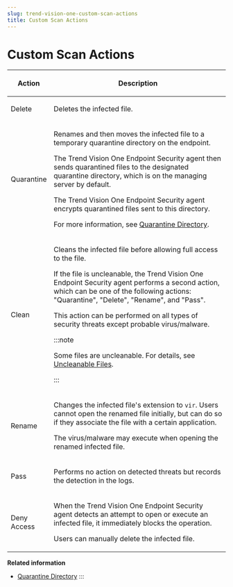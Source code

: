 ```yaml
---
slug: trend-vision-one-custom-scan-actions
title: Custom Scan Actions
---
```

# Custom Scan Actions

<table>
<colgroup>
<col style="width: 17%" />
<col style="width: 83%" />
</colgroup>
<thead>
<tr>
<th><p>Action</p></th>
<th><p>Description</p></th>
</tr>
</thead>
<tbody>
<tr>
<td><p>Delete</p></td>
<td><p>Deletes the infected file.</p></td>
</tr>
<tr>
<td><p>Quarantine</p></td>
<td><p>Renames and then moves the infected file to a temporary quarantine directory on the endpoint.</p>
<p>The Trend Vision One Endpoint Security agent then sends quarantined files to the designated quarantine directory, which is on the managing server by default.</p>
<p>The Trend Vision One Endpoint Security agent encrypts quarantined files sent to this directory.</p>
<p>For more information, see <a href="trend-vision-one-quarantine-directory">Quarantine Directory</a>.</p></td>
</tr>
<tr>
<td><p>Clean</p></td>
<td><p>Cleans the infected file before allowing full access to the file.</p>
<p>If the file is uncleanable, the Trend Vision One Endpoint Security agent performs a second action, which can be one of the following actions: "Quarantine", "Delete", "Rename", and "Pass".</p>
<p>This action can be performed on all types of security threats except probable virus/malware.</p>


:::note

<p>Some files are uncleanable. For details, see <a href="trend-vision-one-uncleanable-files">Uncleanable Files</a>.</p>


:::

</td>
</tr>
<tr>
<td><p>Rename</p></td>
<td><p>Changes the infected file's extension to <code>vir</code>. Users cannot open the renamed file initially, but can do so if they associate the file with a certain application.</p>
<p>The virus/malware may execute when opening the renamed infected file.</p></td>
</tr>
<tr>
<td><p>Pass</p></td>
<td><p>Performs no action on detected threats but records the detection in the logs.</p></td>
</tr>
<tr>
<td><p>Deny Access</p></td>
<td><p>When the Trend Vision One Endpoint Security agent detects an attempt to open or execute an infected file, it immediately blocks the operation.</p>
<p>Users can manually delete the infected file.</p></td>
</tr>
</tbody>
</table>

**Related information**

- [Quarantine Directory](quarantine-directory.mdx)
:::
